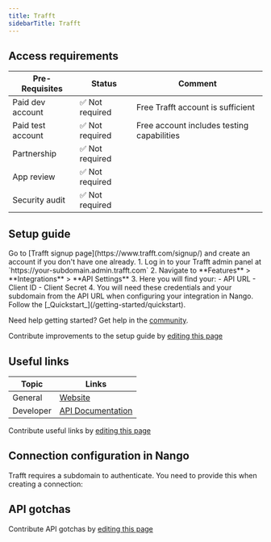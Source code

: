 ```yaml
---
title: Trafft
sidebarTitle: Trafft
---
```



<Overview />
<PreBuiltTooling />
<PreBuiltUseCases />

## Access requirements
| Pre-Requisites | Status | Comment|
| - | - | - |
| Paid dev account | ✅ Not required | Free Trafft account is sufficient |
| Paid test account | ✅ Not required | Free account includes testing capabilities |
| Partnership | ✅ Not required | |
| App review | ✅ Not required | |
| Security audit | ✅ Not required | |

## Setup guide

<Steps>
  <Step title="Create a Trafft account">
    Go to [Trafft signup page](https://www.trafft.com/signup/) and create an account if you don't have one already.
  </Step>
  <Step title="Get your OAuth credentials">
    1. Log in to your Trafft admin panel at `https://your-subdomain.admin.trafft.com`
    2. Navigate to **Features** > **Integrations** > **API Settings**
    3. Here you will find your:
       - API URL
       - Client ID
       - Client Secret
    4. You will need these credentials and your subdomain from the API URL when configuring your integration in Nango.
  </Step>
  <Step title="Next">
    Follow the [_Quickstart_](/getting-started/quickstart).
  </Step>
</Steps>

<Tip>Need help getting started? Get help in the [community](https://nango.dev/slack).</Tip>

<Note>Contribute improvements to the setup guide by [editing this page](https://github.com/nangohq/nango/tree/master/docs-v2/integrations/all/trafft.mdx)</Note>

## Useful links

| Topic | Links |
| - | - |
| General | [Website](https://www.trafft.com/) |
| Developer | [API Documentation](https://documenter.getpostman.com/view/1487056/2sAY4x9MRe) |

<Note>Contribute useful links by [editing this page](https://github.com/nangohq/nango/tree/master/docs-v2/integrations/all/trafft.mdx)</Note>

## Connection configuration in Nango

Trafft requires a subdomain to authenticate. You need to provide this when creating a connection:
## API gotchas

<Note>Contribute API gotchas by [editing this page](https://github.com/nangohq/nango/tree/master/docs-v2/integrations/all/trafft.mdx)</Note>
